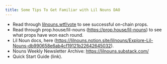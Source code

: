 ```yaml
---
title: Some Tips To Get Familiar with Lil Nouns DAO
---
```


* Read through [lilnouns.wtf/vote](http://www.lilnouns.wtf/vote) to see successful on-chain props.
* Read through prop.house/lil-nouns (https://prop.house/lil-nouns) to see what props have won each round.
* Lil Noun docs, here (https://lilnouns.notion.site/lilnouns/Explore-Lil-Nouns-db990658e6ab4cf19121b22642645032).
* Nouns Weekly Newsletter Archive: https://lilnouns.substack.com/
* Quick Start Guide (link).

